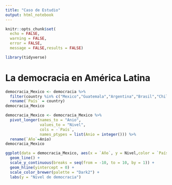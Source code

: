 ```yaml
---
title: "Caso de Estudio"
output: html_notebook
---
```


```r
knitr::opts_chunk$set(
  echo = FALSE,
  warning = FALSE,
  error = FALSE,
  message = FALSE,results = FALSE)

library(tidyverse)

```

# La democracia en América Latina

```r
democracia_Mexico <- democracia %>%
  filter(country %in% c("Mexico","Guatemala","Argentina","Brasil","Chile","Colombia")) %>% 
  rename(`País` = country)
democracia_Mexico
```

```r
democracia_Mexico <- democracia_Mexico %>%
  pivot_longer(names_to = "Anio",
               values_to = "Nivel",
               cols = -`País`,
               names_ptypes = list(Anio = integer())) %>%
  rename(`Año`=Anio)
democracia_Mexico
```

```r
ggplot(data = democracia_Mexico, aes(x = `Año`, y = Nivel,color = `País` )) +
  geom_line() +
  scale_y_continuous(breaks = seq(from = -10, to = 10, by = 1)) +
  geom_hline(yintercept = 0) +
  scale_color_brewer(palette = "Dark2") +
  labs(y = "Nivel de democracia")
```

